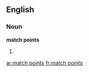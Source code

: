 ==English==

===Noun===
'''match points'''

# {{plural of|match point}}

[[ar:match points]]
[[fr:match points]]